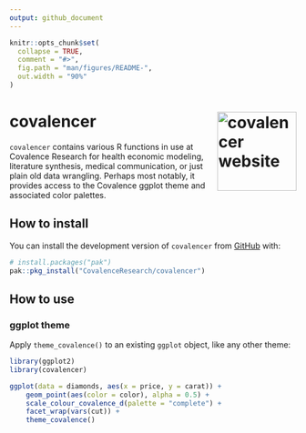 ```yaml
---
output: github_document
---
```


<!-- README.md is generated from README.Rmd. Please edit that file -->

```r
knitr::opts_chunk$set(
  collapse = TRUE,
  comment = "#>",
  fig.path = "man/figures/README-",
  out.width = "90%"
)
```

# covalencer <a href="https://covalenceresearch.github.io/covalencer/"><img src="man/figures/logo.png" align="right" height="139" alt="covalencer website" /></a>

<!-- badges: start -->
<!-- badges: end -->

`covalencer` contains various R functions in use at Covalence Research for health economic modeling, literature synthesis, medical communication, or just plain old data wrangling. Perhaps most notably, it provides access to the Covalence ggplot theme and associated color palettes.

## How to install

You can install the development version of `covalencer` from [GitHub](https://github.com/) with:

```r
# install.packages("pak")
pak::pkg_install("CovalenceResearch/covalencer")
```

## How to use

### ggplot theme

Apply `theme_covalence()` to an existing `ggplot` object, like any other theme:

```r
library(ggplot2)
library(covalencer)

ggplot(data = diamonds, aes(x = price, y = carat)) +
    geom_point(aes(color = color), alpha = 0.5) +
    scale_colour_covalence_d(palette = "complete") +
    facet_wrap(vars(cut)) +
    theme_covalence()
```
